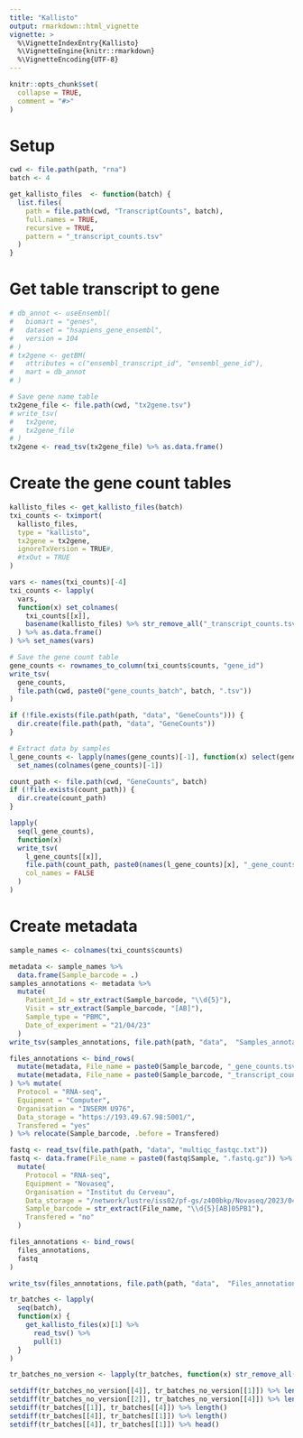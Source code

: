 ```yaml
---
title: "Kallisto"
output: rmarkdown::html_vignette
vignette: >
  %\VignetteIndexEntry{Kallisto}
  %\VignetteEngine{knitr::rmarkdown}
  %\VignetteEncoding{UTF-8}
---
```


```r
knitr::opts_chunk$set(
  collapse = TRUE,
  comment = "#>"
)
```

# Setup
```r
cwd <- file.path(path, "rna")
batch <- 4

get_kallisto_files  <- function(batch) {
  list.files(
    path = file.path(cwd, "TranscriptCounts", batch),
    full.names = TRUE,
    recursive = TRUE,
    pattern = "_transcript_counts.tsv"
  )
}
```

# Get table transcript to gene
```r
# db_annot <- useEnsembl(
#   biomart = "genes", 
#   dataset = "hsapiens_gene_ensembl", 
#   version = 104
# )
# tx2gene <- getBM(
#   attributes = c("ensembl_transcript_id", "ensembl_gene_id"),
#   mart = db_annot
# )

# Save gene name table
tx2gene_file <- file.path(cwd, "tx2gene.tsv")
# write_tsv(
#   tx2gene,
#   tx2gene_file
# )
tx2gene <- read_tsv(tx2gene_file) %>% as.data.frame()
```

# Create the gene count tables
```r

kallisto_files <- get_kallisto_files(batch)
txi_counts <- tximport(
  kallisto_files,
  type = "kallisto", 
  tx2gene = tx2gene, 
  ignoreTxVersion = TRUE#,
  #txOut = TRUE
)

vars <- names(txi_counts)[-4]
txi_counts <- lapply(
  vars, 
  function(x) set_colnames(
    txi_counts[[x]], 
    basename(kallisto_files) %>% str_remove_all("_transcript_counts.tsv")
  ) %>% as.data.frame()
) %>% set_names(vars)

# Save the gene count table
gene_counts <- rownames_to_column(txi_counts$counts, "gene_id")
write_tsv(
  gene_counts,
  file.path(cwd, paste0("gene_counts_batch", batch, ".tsv"))
)

if (!file.exists(file.path(path, "data", "GeneCounts"))) {
  dir.create(file.path(path, "data", "GeneCounts"))
}

# Extract data by samples
l_gene_counts <- lapply(names(gene_counts)[-1], function(x) select(gene_counts, c(gene_id, x))) %>% 
  set_names(colnames(gene_counts)[-1])

count_path <- file.path(cwd, "GeneCounts", batch)
if (!file.exists(count_path)) {
  dir.create(count_path)
}

lapply(
  seq(l_gene_counts),
  function(x)
  write_tsv(
    l_gene_counts[[x]], 
    file.path(count_path, paste0(names(l_gene_counts)[x], "_gene_counts.tsv")),
    col_names = FALSE
  )
)
```

# Create metadata
```r
sample_names <- colnames(txi_counts$counts)

metadata <- sample_names %>% 
  data.frame(Sample_barcode = .)
samples_annotations <- metadata %>%
  mutate(
    Patient_Id = str_extract(Sample_barcode, "\\d{5}"),
    Visit = str_extract(Sample_barcode, "[AB]"),
    Sample_type = "PBMC",
    Date_of_experiment = "21/04/23"
  )
write_tsv(samples_annotations, file.path(path, "data",  "Samples_annotations.tsv"))

files_annotations <- bind_rows(
  mutate(metadata, File_name = paste0(Sample_barcode, "_gene_counts.tsv")),
  mutate(metadata, File_name = paste0(Sample_barcode, "_transcript_counts.tsv"))
) %>% mutate(
  Protocol = "RNA-seq",
  Equipment = "Computer",
  Organisation = "INSERM U976",
  Data_storage = "https://193.49.67.98:5001/",
  Transfered = "yes"
) %>% relocate(Sample_barcode, .before = Transfered)

fastq <- read_tsv(file.path(path, "data", "multiqc_fastqc.txt"))
fastq <- data.frame(File_name = paste0(fastq$Sample, ".fastq.gz")) %>%
  mutate( 
    Protocol = "RNA-seq",
    Equipment = "Novaseq",
    Organisation = "Institut du Cerveau",
    Data_storage = "/network/lustre/iss02/pf-gs/z400bkp/Novaseq/2023/04-2023/230419_A00786_1083_AHWK3YDSX5/Da<ta/Intensities/BaseCalls/lane_3_4/",
    Sample_barcode = str_extract(File_name, "\\d{5}[AB]05PB1"),
    Transfered = "no"
  )

files_annotations <- bind_rows(
  files_annotations,
  fastq
)

write_tsv(files_annotations, file.path(path, "data",  "Files_annotations.tsv"))
```

```r
tr_batches <- lapply(
  seq(batch),
  function(x) {
    get_kallisto_files(x)[1] %>% 
      read_tsv() %>%
      pull(1)
  }
)

tr_batches_no_version <- lapply(tr_batches, function(x) str_remove_all(x, ".\\d*$"))

setdiff(tr_batches_no_version[[4]], tr_batches_no_version[[1]]) %>% length()
setdiff(tr_batches_no_version[[2]], tr_batches_no_version[[4]]) %>% length()
setdiff(tr_batches[[1]], tr_batches[[4]]) %>% length()
setdiff(tr_batches[[4]], tr_batches[[1]]) %>% length()
setdiff(tr_batches[[4]], tr_batches[[1]]) %>% head()
```

